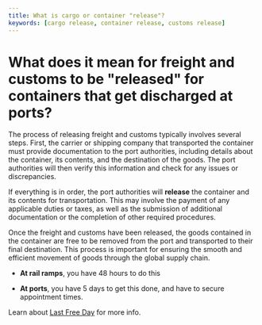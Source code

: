 ```yaml
---
title: What is cargo or container "release"?
keywords: [cargo release, container release, customs release]
---
```


# What does it mean for freight and customs to be "released" for containers that get discharged at ports?

The process of releasing freight and customs typically involves several steps. First, the carrier or shipping company that transported the container must provide documentation to the port authorities, including details about the container, its contents, and the destination of the goods. The port authorities will then verify this information and check for any issues or discrepancies.

If everything is in order, the port authorities will **release** the container and its contents for transportation. This may involve the payment of any applicable duties or taxes, as well as the submission of additional documentation or the completion of other required procedures.

Once the freight and customs have been released, the goods contained in the container are free to be removed from the port and transported to their final destination. This process is important for ensuring the smooth and efficient movement of goods through the global supply chain.

- **At rail ramps**, you have 48 hours to do this

- **At ports**, you have 5 days to get this done, and have to secure appointment times.

Learn about [Last Free Day](./last-free-day) for more info.
